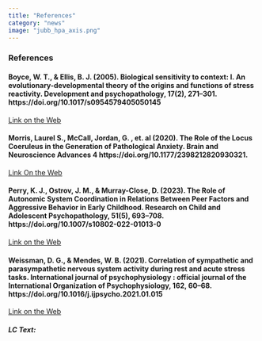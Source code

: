 ```yaml
---
title: "References"
category: "news"
image: "jubb_hpa_axis.png"
---
```


### References


#### Boyce, W. T., & Ellis, B. J. (2005). Biological sensitivity to context: I. An evolutionary-developmental theory of the origins and functions of stress reactivity. Development and psychopathology, 17(2), 271–301. https://doi.org/10.1017/s0954579405050145

[Link on the Web](https://pubmed.ncbi.nlm.nih.gov/16761546/)


#### Morris, Laurel S., McCall, Jordan, G. , et. al (2020). The Role of the Locus Coeruleus in the Generation of Pathological Anxiety. Brain and Neuroscience Advances 4 https://doi.org/10.1177/2398212820930321.

[Link On the Web](https://journals.sagepub.com/doi/10.1177/2398212820930321)

#### Perry, K. J., Ostrov, J. M., & Murray-Close, D. (2023). The Role of Autonomic System Coordination in Relations Between Peer Factors and Aggressive Behavior in Early Childhood. Research on Child and Adolescent Psychopathology, 51(5), 693--708. https://doi.org/10.1007/s10802-022-01013-0

[Link on the Web](https://link.springer.com/article/10.1007/s10802-022-01013-0#citeas)

#### Weissman, D. G., & Mendes, W. B. (2021). Correlation of sympathetic and parasympathetic nervous system activity during rest and acute stress tasks. International journal of psychophysiology : official journal of the International Organization of Psychophysiology, 162, 60--68. https://doi.org/10.1016/j.ijpsycho.2021.01.015

[Link on the Web](https://www.ncbi.nlm.nih.gov/pmc/articles/PMC7987796/)

##### LC Text:
